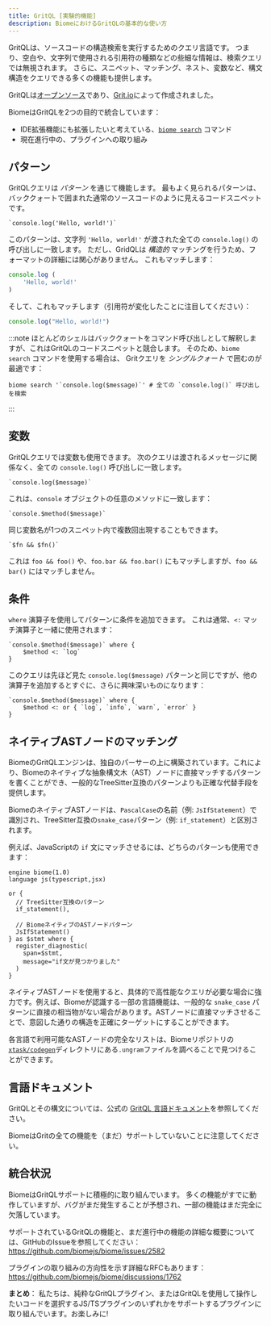 ```yaml
---
title: GritQL [実験的機能]
description: BiomeにおけるGritQLの基本的な使い方
---
```


GritQLは、ソースコードの構造検索を実行するためのクエリ言語です。
つまり、空白や、文字列で使用される引用符の種類などの些細な情報は、検索クエリでは無視されます。
さらに、スニペット、マッチング、ネスト、変数など、構文構造をクエリできる多くの機能も提供します。

GritQLは[オープンソース](https://github.com/getgrit/gritql/)であり、[Grit.io](https://grit.io/)によって作成されました。

BiomeはGritQLを2つの目的で統合しています：

- IDE拡張機能にも拡張したいと考えている、[`biome search`](/reference/cli/#biome-search) コマンド
- 現在進行中の、プラグインへの取り組み

## パターン

GritQLクエリは _パターン_ を通じて機能します。
最もよく見られるパターンは、バッククォートで囲まれた通常のソースコードのように見えるコードスニペットです。

```grit
`console.log('Hello, world!')`
```

このパターンは、文字列 `'Hello, world!'` が渡された全ての `console.log()` の呼び出しに一致します。
ただし、GridQLは _構造的_ マッチングを行うため、フォーマットの詳細には関心がありません。
これもマッチします：

```js
console.log (
    'Hello, world!'
)
```

そして、これもマッチします（引用符が変化したことに注目してください）：

```js
console.log("Hello, world!")
```

:::note
ほとんどのシェルはバッククォートをコマンド呼び出しとして解釈しますが、これはGritQLのコードスニペットと競合します。
そのため、`biome search` コマンドを使用する場合は、 Gritクエリを _シングルクォート_ で囲むのが最適です：

```shell
biome search '`console.log($message)`' # 全ての `console.log()` 呼び出しを検索
```
:::

## 変数

GritQLクエリでは変数も使用できます。
次のクエリは渡されるメッセージに関係なく、全ての `console.log()` 呼び出しに一致します。

```grit
`console.log($message)`
```

これは、`console` オブジェクトの任意のメソッドに一致します：

```grit
`console.$method($message)`
```

同じ変数名が1つのスニペット内で複数回出現することもできます。

```grit
`$fn && $fn()`
```

これは `foo && foo()` や、`foo.bar && foo.bar()` にもマッチしますが、`foo && bar()` にはマッチしません。

## 条件

`where` 演算子を使用してパターンに条件を追加できます。
これは通常、`<:` マッチ演算子と一緒に使用されます：

```grit
`console.$method($message)` where {
    $method <: `log`
}
```

このクエリは先ほど見た `console.log($message)` パターンと同じですが、他の演算子を追加するとすぐに、さらに興味深いものになります：

```grit
`console.$method($message)` where {
    $method <: or { `log`, `info`, `warn`, `error` }
}
```

## ネイティブASTノードのマッチング

BiomeのGritQLエンジンは、独自のパーサーの上に構築されています。これにより、Biomeのネイティブな抽象構文木（AST）ノードに直接マッチするパターンを書くことができ、一般的なTreeSitter互換のパターンよりも正確な代替手段を提供します。

BiomeのネイティブASTノードは、`PascalCase`の名前（例: `JsIfStatement`）で識別され、TreeSitter互換の`snake_case`パターン（例: `if_statement`）と区別されます。

例えば、JavaScriptの `if` 文にマッチさせるには、どちらのパターンも使用できます：

```grit
engine biome(1.0)
language js(typescript,jsx)

or {
  // TreeSitter互換のパターン
  if_statement(),

  // BiomeネイティブのASTノードパターン
  JsIfStatement()
} as $stmt where {
  register_diagnostic(
    span=$stmt,
    message="if文が見つかりました"
  )
}
```

ネイティブASTノードを使用すると、具体的で高性能なクエリが必要な場合に強力です。例えば、Biomeが認識する一部の言語機能は、一般的な `snake_case` パターンに直接の相当物がない場合があります。ASTノードに直接マッチさせることで、意図した通りの構造を正確にターゲットにすることができます。

各言語で利用可能なASTノードの完全なリストは、Biomeリポジトリの[`xtask/codegen`](https://github.com/biomejs/biome/tree/main/xtask/codegen)ディレクトリにある`.ungram`ファイルを調べることで見つけることができます。

## 言語ドキュメント

GritQLとその構文については、公式の [GritQL 言語ドキュメント](https://docs.grit.io/language/overview)を参照してください。

BiomeはGritの全ての機能を（まだ）サポートしていないことに注意してください。

## 統合状況

BiomeはGritQLサポートに積極的に取り組んでいます。
多くの機能がすでに動作していますが、バグがまだ発生することが予想され、一部の機能はまだ完全に欠落しています。

サポートされているGritQLの機能と、まだ進行中の機能の詳細な概要については、GitHubのIssueを参照してください： https://github.com/biomejs/biome/issues/2582

プラグインの取り組みの方向性を示す詳細なRFCもあります： https://github.com/biomejs/biome/discussions/1762

**まとめ**： 私たちは、純粋なGritQLプラグイン、またはGritQLを使用して操作したいコードを選択するJS/TSプラグインのいずれかをサポートするプラグインに取り組んでいます。お楽しみに!
